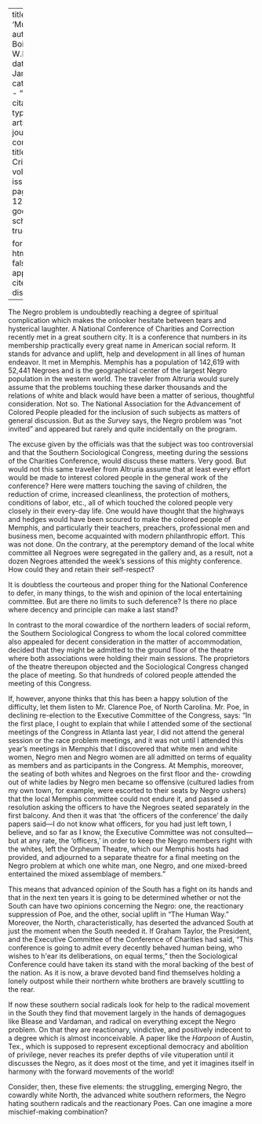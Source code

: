 
---
title: 'Muddle'
author: Du Bois, W.E.B.
date: Jan. 1914
categories: 
  - ""
citation: 
  type: article-journal
  container-title: The Crisis
  volume: 8
  issue: 3
  page: 125-126
google-scholar: true

format:
  html:
    toc: false
    appendix-cite-as: display
---



The Negro problem is undoubtedly reaching a degree of spiritual
complication which makes the onlooker hesitate between tears and
hysterical laughter. A National Conference of Charities and Correction
recently met in a great southern city. It is a conference that numbers
in its membership practically every great name in American social
reform. It stands for advance and uplift, help and development in all
lines of human endeavor. It met in Memphis. Memphis has a population of
142,619 with 52,441 Negroes and is the geographical center of the
largest Negro population in the western world. The traveler from
Altruria would surely assume that the problems touching these darker
thousands and the relations of white and black would have been a matter
of serious, thoughtful consideration. Not so. The National Association
for the Advancement of Colored People pleaded for the inclusion of such
subjects as matters of general discussion. But as the *Survey* says, the
Negro problem was "not invited" and appeared but rarely and quite
incidentally on the program.

The excuse given by the officials was that the subject was too
controversial and that the Southern Sociological Congress, meeting
during the sessions of the Charities Conference, would discuss these
matters. Very good. But would not this same traveller from Altruria
assume that at least every effort would be made to interest colored people in the general work of the conference? Here were matters touching the saving of children, the reduction of crime, increased cleanliness, the protection of mothers, conditions of labor, etc., all of which touched the colored people very
closely in their every-day life. One would have thought that the
highways and hedges would have been scoured to make the colored people
of Memphis, and particularly their teachers, preachers, professional men
and business men, become acquainted with modern philanthropic effort.
This was not done. On the contrary, at the peremptory demand of the
local white committee all Negroes were segregated in the gallery and, as
a result, not a dozen Negroes attended the week's sessions of this
mighty conference. How could they and retain their self-respect?

It is doubtless the courteous and proper thing for the National
Conference to defer, in many things, to the wish and opinion of the
local entertaining committee. But are there no limits to such deference?
Is there no place where decency and principle can make a last stand?

In contrast to the moral cowardice of the northern leaders of social
reform, the Southern Sociological Congress to whom the local colored
committee also appealed for decent consideration in the matter of
accommodation, decided that they might be admitted to the ground floor
of the theatre where both associations were holding their main sessions.
The proprietors of the theatre thereupon objected and the Sociological Congress changed the place of meeting. So that hundreds of colored people attended the meeting of this Congress.

If, however, anyone thinks that this has been a happy solution of the
difficulty, let them listen to Mr. Clarence Poe, of North Carolina. Mr.
Poe, in declining re-election to the Executive Committee of the
Congress, says: "In the first place, I ought to explain that while I attended some of the sectional meetings of the Congress in Atlanta last year, I did not
attend the general session or the race problem meetings, and it was not
until I attended this year's meetings in Memphis that I discovered that
white men and white women, Negro men and Negro women are all admitted on
terms of equality as members and as participants in the Congress. At
Memphis, moreover, the seating of both whites and Negroes on the first
floor and the- crowding out of white ladies by Negro men became so
offensive (cultured ladies from my own town, for example, were escorted
to their seats by Negro ushers) that the local Memphis committee could
not endure it, and passed a resolution asking the officers to have the
Negroes seated separately in the first balcony. And then it was that
'the officers of the conference' the daily papers said---I do not know
what officers, for you had just left town, I believe, and so far as I
know, the Executive Committee was not consulted---but at any rate, the
'officers,' in order to keep the Negro members right with the whites,
left the Orpheum Theatre, which our Memphis hosts had provided, and
adjourned to a separate theatre for a final meeting on the Negro problem
at which one white man, one Negro, and one mixed-breed entertained the
mixed assemblage of members."

This means that advanced opinion of the South has a fight on its hands
and that in the next ten years it is going to be determined whether or
not the South can have two opinions concerning the Negro: one, the
reactionary suppression of Poe, and the other, social uplift in "The Human Way." Moreover,
the North, characteristically, has deserted the advanced South at just
the moment when the South needed it. If Graham Taylor, the President,
and the Executive Committee of the Conference of Charities had said,
"This conference is going to admit every decently behaved human being,
who wishes to h\'ear its deliberations, on equal terms," then the
Sociological Conference could have taken its stand with the moral
backing of the best of the nation. As it is now, a brave devoted band
find themselves holding a lonely outpost while their northern white
brothers are bravely scuttling to the rear.

If now these southern social radicals look for help to the radical
movement in the South they find that movement largely in the hands of
demagogues like Blease and Vardaman, and radical on everything except
the Negro problem. On that they are reactionary, vindictive, and
positively indecent to a degree which is almost inconceivable. A paper
like the *Harpoon* of Austin, Tex., which is supposed to represent
exceptional democracy and abolition of privilege, never reaches its
prefer depths of vile vituperation until it discusses the Negro, as it
does most ot the time, and yet it imagines itself in harmony with the
forward movements of the world!

Consider, then, these five elements: the struggling, emerging Negro, the
cowardly white North, the advanced white southern reformers, the Negro
hating southern radicals and the reactionary Poes. Can one imagine a
more mischief-making combination?

